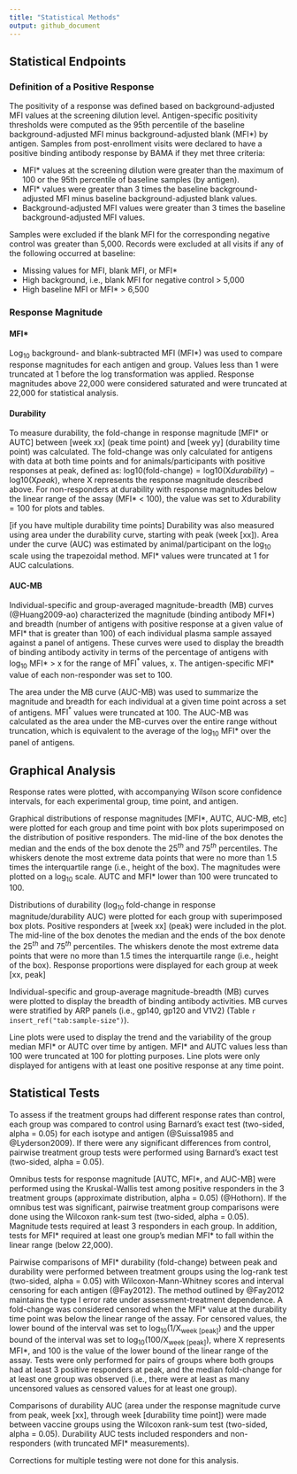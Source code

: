 ```yaml
---
title: "Statistical Methods"
output: github_document
---
```


<!-- background.md is generated from the RMARKDOWN file, background.Rmd.
Please edit that file. -->

<!-- this file was adapted from VISCtemplates {{pkg_ver}}. -->

## Statistical Endpoints

### Definition of a Positive Response

The positivity of a response was defined based on background-adjusted MFI values at the screening dilution level. Antigen-specific positivity thresholds were computed as the 95th percentile of the baseline background-adjusted MFI minus background-adjusted blank (MFI*) by antigen. Samples from post-enrollment visits were declared to have a positive binding antibody response by BAMA if they met three criteria:

* MFI* values at the screening dilution were greater than the maximum of 100 or the 95th percentile of baseline samples (by antigen).
* MFI* values were greater than 3 times the baseline background-adjusted MFI minus baseline background-adjusted blank values.
* Background-adjusted MFI values were greater than 3 times the baseline background-adjusted MFI values.

Samples were excluded if the blank MFI for the corresponding negative control was greater than 5,000. Records were excluded at all visits if any of the following occurred at baseline:

* Missing values for MFI, blank MFI, or MFI*
* High background, i.e., blank MFI for negative control > 5,000
* High baseline MFI or MFI* > 6,500

<!-- Either in an antigen summary table or in this section, include information on antigen-specific positivity thresholds. -->

### Response Magnitude

#### MFI*

Log$_{10}$ background- and blank-subtracted MFI (MFI*) was used to compare response magnitudes for each antigen and group. Values less than 1 were truncated at 1 before the log transformation was applied. Response magnitudes above 22,000 were considered saturated and were truncated at 22,000 for statistical analysis.

#### Durability

<!-- if you have durability time points -->

To measure durability, the fold-change in response magnitude [MFI* or AUTC] between [week xx] (peak time point) and [week yy] (durability time point) was calculated. The fold-change was only calculated for antigens with data at both time points and for animals/participants with positive responses at peak, defined as: $\mathrm{log}{10}\text{(fold-change)} = \mathrm{log}{10}\mathrm{(X}{durability}{)} - \mathrm{log}{10}\mathrm{(X}{peak}{)}$, where X represents the response magnitude described above. For non-responders at durability with response magnitudes below the linear range of the assay (MFI* < 100), the value was set to $X{\text{durability}} = 100$ for plots and tables.

[if you have multiple durability time points] Durability was also measured using area under the durability curve, starting with peak (week [xx]). Area under the curve (AUC) was estimated by animal/participant on the log$_{10}$ scale using the trapezoidal method. MFI* values were truncated at 1 for AUC calculations.

#### AUC-MB

<!-- if you have all antigens from an ARP (antigen reagent project) panel -->

Individual-specific and group-averaged magnitude-breadth (MB) curves (@Huang2009-ao) characterized the magnitude (binding antibody MFI\*) and breadth (number of antigens with positive response at a given value of MFI* that is greater than 100) of each individual plasma sample assayed against a panel of antigens. These curves were used to display the breadth of binding antibody activity in terms of the percentage of antigens with log$_{10}$ MFI* $>$ x for the range of $\mathrm{MFI}^{*}$ values, x. The antigen-specific MFI* value of each non-responder was set to 100.

The area under the MB curve (AUC-MB) was used to summarize the magnitude and breadth for each individual at a given time point across a set of antigens. $\mathrm{MFI}^{*}$ values were truncated at 100. The AUC-MB was calculated as the area under the MB-curves over the entire range without truncation, which is equivalent to the average of the log$_{10}$ MFI* over the panel of antigens.

## Graphical Analysis

Response rates were plotted, with accompanying Wilson score confidence intervals, for each experimental group, time point, and antigen.

Graphical distributions of response magnitudes [MFI\*, AUTC, AUC-MB, etc] were plotted for each group and time point with box plots superimposed on the distribution of positive responders. The mid-line of the box denotes the median and the ends of the box denote the $25^{th}$ and $75^{th}$ percentiles. The whiskers denote the most extreme data points that were no more than 1.5 times the interquartile range (i.e., height of the box). The magnitudes were plotted on a log$_{10}$ scale. AUTC and MFI* lower than 100 were truncated to 100.

Distributions of durability (log$_{10}$ fold-change in response magnitude/durability AUC) were plotted for each group with superimposed box plots. Positive responders at [week xx] (peak) were included in the plot. The mid-line of the box denotes the median and the ends of the box denote the $25^{th}$ and $75^{th}$ percentiles. The whiskers denote the most extreme data points that were no more than 1.5 times the interquartile range (i.e., height of the box). Response proportions were displayed for each group at week [xx, peak]

Individual-specific and group-average magnitude-breadth (MB) curves were plotted to display the breadth of binding antibody activities. MB curves were stratified by ARP panels (i.e., gp140, gp120 and V1V2) (Table `r insert_ref("tab:sample-size")`).

Line plots were used to display the trend and the variability of the group median MFI* or AUTC over time by antigen. MFI* and AUTC values less than 100 were truncated at 100 for plotting purposes. Line plots were only displayed for antigens with at least one positive response at any time point.

## Statistical Tests

To assess if the treatment groups had different response rates than control, each group was compared to control using Barnard’s exact test (two-sided, alpha = 0.05) for each isotype and antigen (@Suissa1985 and @Lyderson2009). If there were any significant differences from control, pairwise treatment group tests were performed using Barnard’s exact test (two-sided, alpha = 0.05).

Omnibus tests for response magnitude [AUTC, MFI\*, and AUC-MB] were performed using the Kruskal-Wallis test among positive responders in the 3 treatment groups (approximate distribution, alpha = 0.05) (@Hothorn). If the omnibus test was significant, pairwise treatment group comparisons were done using the Wilcoxon rank-sum test (two-sided, alpha = 0.05). Magnitude tests required at least 3 responders in each group. In addition, tests for MFI* required at least one group's median MFI* to fall within the linear range (below 22,000).

Pairwise comparisons of MFI* durability (fold-change) between peak and durability were performed between treatment groups using the log-rank test (two-sided, alpha = 0.05) with Wilcoxon-Mann-Whitney scores and interval censoring for each antigen (@Fay2012). The method outlined by @Fay2012 maintains the type I error rate under assessment-treatment dependence. A fold-change was considered censored when the MFI* value at the durability time point was below the linear range of the assay. For censored values, the lower bound of the interval was set to $\mathrm{log_{10}}$$\mathrm{(1/X_{\text{week [peak]}})}$ and the upper bound of the interval was set to $\mathrm{log_{10}}$$\mathrm{(100/X_{\text{week [peak]}})}$, where X represents MFI*, and 100 is the value of the lower bound of the linear range of the assay. Tests were only performed for pairs of groups where both groups had at least 3 positive responders at peak, and the median fold-change for at least one group was observed (i.e., there were at least as many uncensored values as censored values for at least one group).

<!-- if you have multiple durability time points --> 
Comparisons of durability AUC (area under the response magnitude curve from peak, week [xx], through week [durability time point]) were made between vaccine groups using the Wilcoxon rank-sum test (two-sided, alpha = 0.05). Durability AUC tests included responders and non-responders (with truncated MFI* measurements).

Corrections for multiple testing were not done for this analysis. 
<!-- If there were p-value adjustments, specify the method (i.e. FDR) and what grouping variables the adjustment will be made over (i.e. adjusting over antigens) -->
